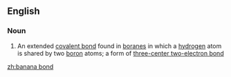 ==English==

===Noun===
{{wikipedia}}
{{en-noun|head=[[banana]] [[bond]]}}

# {{label|en|informal|inorganic chemistry}} An extended [[covalent bond]] found in [[borane]]s in which a [[hydrogen]] atom is shared by two [[boron]] atoms; a form of [[three-center two-electron bond]]

[[zh:banana bond]]